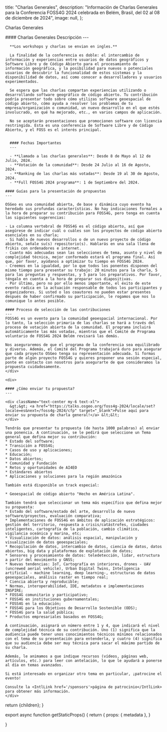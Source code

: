 
  title: "Charlas Generales",
  description: "Información de Charlas Generales para la Conferencia FOSS4G 2024 celebrada en Belém, Brasil, del 02 al 08 de diciembre de 2024",
  image: null,
};

<Heading color="orange" bubble>Charlas Generales</Heading>


<div className="grid space-y-4 mt-4">
  <div className="grid md:grid-cols-2 gap-4">  
    <div className="">
      #### Charlas Generales Descripción
      ---

      **Los workshops y charlas se envian en ingles.**

      La finalidad de la conferencia es doble: el intercambio de información y experiencias entre usuarios de datos geográficos y Software Libre y de Código Abierto para el procesamiento de información geográfica, y la posibilidad para nuevos o potenciales usuarios de descubrir la funcionalidad de estos sistemas y la disponibilidad de datos, así como conocer a desarrolladores y usuarios experimentados.

      Se espera que las charlas compartan experiencias utilizando o desarrollando software geográfico de código abierto. Tu contribución podría presentar todo sobre cómo utilizas software geoespacial de código abierto, cómo ayuda a resolver los problemas de tu empresa/organización o comunidad, un nuevo desarrollo en el que estés involucrado, en qué ha mejorado, etc., en varios campos de aplicación.

      No se aceptarán presentaciones que promocionen software con licencia restringida. Esta es una conferencia de Software Libre y de Código Abierto, y el FOSS es el interés principal.


      #### Fechas Importantes
      ---

      - **Llamado a las charlas generales**: Desde 8 de Mayo al 12 de Julio, 2024.
      - **Votación de la comunidad**: Desde 24 Julio al 16 de Agosto, 2024.
      - **Ranking de las charlas más votadas**: Desde 19 al 30 de Agosto, 2024.
      - **Full FOSS4G 2024 programa**: 1 de Septiembre del 2024.

    #### Guías para la presentación de propuestas
    ---

    OSGeo es una comunidad abierta, de base y dinámica cuyo evento ha heredado sus profundas características. No hay indicaciones formales a la hora de preparar su contribución para FOSS4G, pero tenga en cuenta las siguientes sugerencias:

    - La columna vertebral de FOSS4G es el código abierto, así que asegúrese de indicar cuál o cuáles son los proyectos de código abierto esenciales en su charla;
    - Si habla de nuevos desarrollos o de un nuevo proyecto de código abierto, señale su(s) repositorio(s). Hablarás en una sala llena de frikis con ordenadores e internet.
    - Cuanto más adecuadas sean las selecciones de tema, asunto y nivel de complejidad técnica, mejor conformado estará el programa final. Así que, por favor, ayúdanos a optimizar tu tiempo en FOSS4G 2024.
    - Creemos en la igualdad, por lo que todos los ponentes disponen del mismo tiempo para presentar su trabajo: 20 minutos para la charla, 5 para las preguntas y respuestas, y 5 para los preparativos. Por favor, téngalo en cuenta a la hora de preparar sus diapositivas.
    - Por último, pero no por ello menos importante, el éxito de este evento radica en la actuación responsable de todos los participantes y organizadores. Si usted o los coautores no pueden estar presentes después de haber confirmado su participación, le rogamos que nos lo comunique lo antes posible.

    #### Proceso de selección de las contribuciones
    ---
    FOSS4G es un evento para la comunidad geoespacial internacional. Por lo tanto, la selección primaria de las charlas se hará a través del proceso de votación abierta de la comunidad. El programa incluirá automáticamente las más votadas, mientras que el Comité de Programa voluntario de FOSS4G 2024 Belém revisará las demás.

    Nos aseguraremos de que el programa de la conferencia sea equilibrado y diverso. Además, el Comité del Programa trabajará duro para asegurar que cada proyecto OSGeo tenga su representación adecuada. Si formas parte de algún proyecto FOSS4G y quieres proponer una sesión especial, ponte en contacto con nosotros para asegurarte de que consideramos la propuesta cuidadosamente.
    </div>

    <div>

    #### ¿Cómo enviar tu propuesta?
    ---

    <div className="text-center my-6 text-xl">
      &gt;&gt; <a href="https://talks.osgeo.org/foss4g-2024/locale/set?locale=es&next=/foss4g-2024/cfp" target="_blank">Pulse aquí para enviar su propuesta de charla general!</a> &lt;&lt;
    </div>

    Tendrás que presentar tu propuesta (de hasta 1000 palabras) al enviar una ponencia. A continuación, se le pedirá que seleccione un Tema general que defina mejor su contribución:
    * Estado del software;
    * Transición a FOSS4G;
    * Casos de uso y aplicaciones;
    * Educación;
    * Datos abiertos;
    * Comunidad y Fundación
    * Retos y oportunidades de AI4EO
    * Estándares abiertos
    * Aplicaciones y soluciones para la región amazónica

    También está disponible un track especial:

    * Geoespacial de código abierto "Hecho en América Latina".

    También tendrá que seleccionar un tema más específico que defina mejor su propuesta:
    * Estado del software/estado del arte, desarrollo de nuevo software/proyectos, evaluación comparativa;
    * Implementaciones de FOSS4G en ámbitos de aplicación estratégicos: gestión del territorio, respuesta a crisis/catástrofes, ciudades inteligentes, cartografía de la población, cambio climático, vigilancia oceánica y marina, etc;
    * Visualización de datos: análisis espacial, manipulación y visualización de datos geoespaciales;
    * Recopilación de datos, intercambio de datos, ciencia de datos, datos abiertos, big data y plataformas de explotación de datos;
    * Sensores y procesamiento de datos: teledetección, lidar, estructura a partir del movimiento y GNSS;
    * Nuevas tendencias: IoT, Cartografía en interiores, drones - UAV (uncrewed aerial vehicle), Urban Digital Twins, Inteligencia artificial - machine learning, deep learning-, estructuras de datos geoespaciales, análisis raster en tiempo real;
    * Ciencia abierta y reproducible;
    * Normas, interoperabilidad, IDE, metadatos e implementaciones INSPIRE;
    * FOSS4G comunitario y participativo;
    * FOSS4G en instituciones gubernamentales;
    * FOSS4G en la educación;
    * FOSS4G para los Objetivos de Desarrollo Sostenible (ODS);
    * FOSS4G para la salud pública;
    * Productos empresariales basados en FOSS4G;

    A continuación, asignará un número entre 1 y 4, que indicará el nivel de complejidad técnica de su contribución. Uno (1) significa que la audiencia puede tener unos conocimientos técnicos mínimos relacionados con el tema de su presentación para entenderla, y cuatro (4) significa que su audiencia debe ser muy técnica para sacar el máximo partido de su charla.

    Además, le animamos a que indique recursos (vídeos, páginas web, artículos, etc.) para leer con antelación, lo que le ayudará a ponerse al día en temas avanzados.

    Si está interesado en organizar otro tema en particular, ¡patrocine el evento!

    Consulte la <IntlLink href='/sponsors'>página de patrocinio</IntlLink> para obtener más información.
    </div>
  </div>
</div>


  return <MdxLayout metadata={metadata}>{children}</MdxLayout>;
}

export async function getStaticProps() {
  return {
    props: {
      metadata
    },
  }

}
